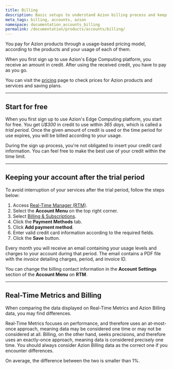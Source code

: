 ```yaml
---
title: Billing
description: Basic setups to understand Azion billing process and keep an account active.
meta_tags: billing, accounts, azion
namespace: documentation_accounts_billing
permalink: /documentation/products/accounts/billing/
---
```


You pay for Azion products through a usage-based pricing model, according to the products and your usage of each of them.

When you first sign up to use Azion's Edge Computing platform, you receive an amount in credit. After using the received credit, you have to pay as you go.

You can visit the [pricing](https://www.azion.com/en/pricing) page to check prices for Azion products and services and saving plans.

---

## Start for free

When you first sign up to use Azion's Edge Computing platform, you start for free. You get *U$300* in credit to use within *365 days*, which is called a *trial period*. Once the given amount of credit is used or the time period for use expires, you will be billed according to your usage.

During the sign up process, you're not obligated to insert your credit card information. You can feel free to make the best use of your credit within the time limit.

---

## Keeping your account after the trial period

To avoid interruption of your services after the trial period, follow the steps below:

1. Access [Real-Time Manager (RTM)](https://manager.azion.com/).
2. Select the **Account Menu** on the top right corner.
3. Select [Billing & Subscriptions](https://manager.azion.com/billing-subscriptions/bills).
4. Click the **Payment Methods** tab.
5. Click **Add payment method**.
6. Enter valid credit card information according to the required fields.
7. Click the **Save** button.

Every month you will receive an email containing your usage levels and charges to your account during that period. The email contains a PDF file with the *invoice* detailing charges, period, and invoice ID.

You can change the billing contact information in the **Account Settings** section of the **Account Menu** on **RTM**.

---

## Real-Time Metrics and Billing

When comparing the data displayed on Real-Time Metrics and Azion Billing data, you may find differences.

Real-Time Metrics focuses on performance, and therefore uses an at-most-once approach, meaning data may be considered one time or may not be considered at all. Billing, on the other hand, seeks precisions, and therefore uses an exactly-once approach, meaning data is considered precisely one time. You should always consider Azion Billing data as the correct one if you encounter differences.

On average, the difference between the two is smaller than 1%.
